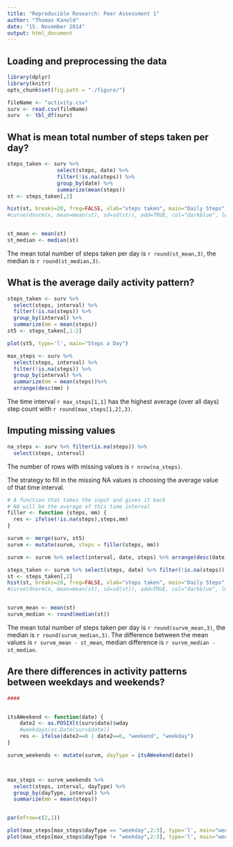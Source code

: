```yaml
---
title: "Reproducible Research: Peer Assessment 1"
author: "Thomas Kanold"
date: "15. November 2014"
output: html_document
---
```



## Loading and preprocessing the data
```r
library(dplyr)
library(knitr)
opts_chunk$set(fig.path = "./figure/")
```

```r


fileName <- "activity.csv"
surv <- read.csv(fileName)
surv  <- tbl_df(surv)
```


## What is mean total number of steps taken per day?
```r
steps_taken <- surv %>% 
                select(steps, date) %>% 
                filter(!is.na(steps)) %>% 
                group_by(date) %>%  
                summarize(mean(steps))
st <- steps_taken[,2]
```

```r
hist(st, breaks=20, freq=FALSE, xlab="steps taken", main="Daily Steps", col="lightgreen")
#curve(dnorm(x, mean=mean(st), sd=sd(st)), add=TRUE, col="darkblue", lwd=2)


st_mean <- mean(st)
st_median <- median(st)
```

The mean total number of steps taken per day is `r round(st_mean,3)`, the median is `r round(st_median,3)`.



## What is the average daily activity pattern?

```r

steps_taken <- surv %>% 
  select(steps, interval) %>% 
  filter(!is.na(steps)) %>% 
  group_by(interval) %>%  
  summarize(mm = mean(steps))
st5 <- steps_taken[,1:2]

plot(st5, type='l', main="Steps a Day")
```

```r
max_steps <- surv %>% 
  select(steps, interval) %>% 
  filter(!is.na(steps)) %>% 
  group_by(interval) %>%  
  summarize(mm = mean(steps))%>% 
  arrange(desc(mm) )

```


The time interval `r max_steps[1,1]` has the highest average (over all days)  step count with `r round(max_steps[1,2],3)`.


## Imputing missing values


```r
na_steps <- surv %>% filter(is.na(steps)) %>% 
  select(steps, interval) 
```

The number of rows with missing values is `r nrow(na_steps)`.

The strategy to fill in the missing NA values is choosing the average value of that time interval.
```r
# A function that takes the input and gives it back 
# NA will be the average of this time interval
filler <- function (steps, mm) { 
  res <- ifelse(!is.na(steps),steps,mm)
}

survm <- merge(surv, st5)
survm <- mutate(survm, steps = filler(steps, mm))

survm <- survm %>% select(interval, date, steps) %>% arrange(desc(date))

```

```r
steps_taken <- survm %>% select(steps, date) %>% filter(!is.na(steps)) %>% group_by(date) %>%  summarize(mean(steps))
st <- steps_taken[,2]
hist(st, breaks=20, freq=FALSE, xlab="steps taken", main="Daily Steps", col="lightgreen")
#curve(dnorm(x, mean=mean(st), sd=sd(st)), add=TRUE, col="darkblue", lwd=2)


survm_mean <- mean(st)
survm_median <- round(median(st))
```

The mean total number of steps taken per day is `r round(survm_mean,3)`, 
the median is `r round(survm_median,3)`.
The difference between the mean values is `r survm_mean - st_mean`, median difference is
`r survm_median - st_median`.

## Are there differences in activity patterns between weekdays and weekends?

```r
####


itsAWeekend <- function(date) {
    date2 <- as.POSIXlt(surv$date)$wday
    #weekdays(as.Date(surv$date))
    res <- ifelse(date2==0 | date2==6, "weekend", "weekday")  
}

survm_weekends <- mutate(survm, dayType = itsAWeekend(date))



max_steps <- survm_weekends %>% 
  select(steps, interval, dayType) %>% 
  group_by(dayType, interval) %>%  
  summarize(mm = mean(steps))


par(mfrow=c(2,1)) 

plot(max_steps[max_steps$dayType == "weekday",2:3], type='l', main="weekday")
plot(max_steps[max_steps$dayType != "weekday",2:3], type='l', main="weekend")

```










